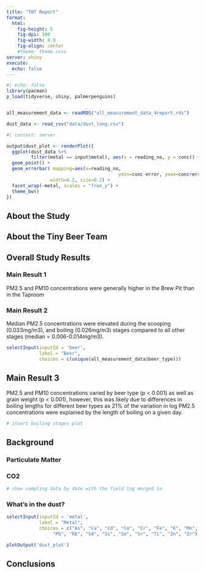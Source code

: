 ```yaml
---
title: "TBT Report"
format: 
  html:
    fig-height: 5
    fig-dpi: 300
    fig-width: 8.8
    fig-align: center
    #theme: theme.scss
server: shiny
execute: 
  echo: false
---
```


```r
#| echo: false
library(pacman)
p_load(tidyverse, shiny, palmerpenguins)


all_measurement_data <- readRDS("all_measurement_data_4report.rds")

dust_data <- read_csv("data/dust_long.csv")
```


```r
#| context: server

output$dust_plot <- renderPlot({
  ggplot(dust_data %>% 
         filter(metal == input$metal), aes(x = reading_no, y = conc)) + 
  geom_point() + 
  geom_errorbar( mapping=aes(x=reading_no, 
                                         ymin=conc-error, ymax=conc+error), 
                width=0.2, size=0.2) + 
  facet_wrap(~metal, scales = "free_y") + 
  theme_bw()
})

```

## About the Study


## About the Tiny Beer Team

## Overall Study Results


### Main Result 1
PM2.5 and PM10 concentrations were generally higher in the Brew Pit than in the Taproom

### Main Result 2

Median PM2.5 concentrations were elevated during the scooping (0.033mg/m3), and boiling (0.026mg/m3) stages compared to all other stages (median = 0.006-0.014mg/m3).
```r
selectInput(inputId = 'beer',
            label = "Beer",
            choices = c(unique(all_measurement_data$beer_type)))


```

## Main Result 3
PM2.5 and PM10 concentrations varied by beer type (p < 0.001) as well as grain weight (p < 0.001), however, this was likely due to differences in boiling lengths for different beer types as 21% of the variation in log PM2.5 concentrations were explained by the length of boiling on a given day. 

```r
# insert boiling stages plot 
```

## Background


### Particulate Matter

### CO2

```r
# show sampling data by date with the field log merged in 

```

### What's in the dust? 

```r
selectInput(inputId = 'metal',
            label = "Metal",
            choices = c("As", "Ca", "Cd", "Co", "Cr", "Fe", "K", "Mn", "Mo", "Ni",
                 "Pb", "Rb", "Sd", "Sc", "Se", "Sr", "Ti", "Zn", "Zr"))
```


```r
plotOutput('dust_plot')

```
## Conclusions